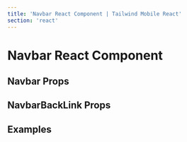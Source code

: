 ```yaml
---
title: 'Navbar React Component | Tailwind Mobile React'
section: 'react'
---
```



# Navbar React Component

## Navbar Props

<NavbarProps />

## NavbarBackLink Props

<NavbarBackLinkProps />

## Examples

<ExamplePreview
  react
  fileName="Navbar.jsx"
  source={ExampleSource}
  url="#/navbar"
/>
